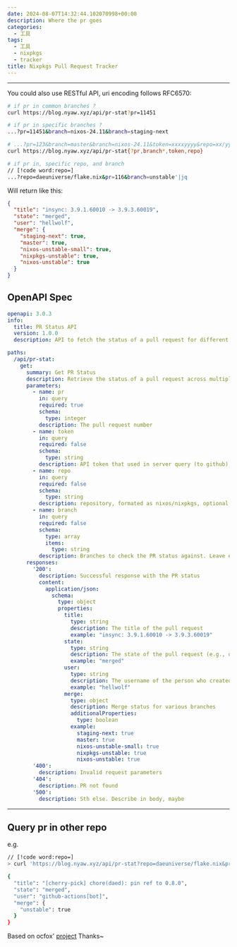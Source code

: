 ```yaml
---
date: 2024-08-07T14:32:44.102070998+00:00
description: Where the pr goes
categories:
  - 工具
tags:
  - 工具
  - nixpkgs
  - tracker
title: Nixpkgs Pull Request Tracker
---
```



<div class="h-[45vh]">
  <Cpn />
</div>

---

You could also use RESTful API, uri encoding follows RFC6570:

```bash
# if pr in common branches ?
curl https://blog.nyaw.xyz/api/pr-stat?pr=11451
```

```bash
# if pr in specific branches ?
...?pr=11451&branch=nixos-24.11&branch=staging-next
```

```bash
# ...?pr=123&branch=master&branch=nixos-24.11&token=xxxxyyyy&repo=xx/yy
curl https://blog.nyaw.xyz/api/pr-stat{?pr,branch*,token,repo}
```

```bash
# if pr in, specific repo, and branch
// [!code word:repo=]
...?repo=daeuniverse/flake.nix&pr=116&branch=unstable'|jq
```

Will return like this:

```json
{
  "title": "insync: 3.9.1.60010 -> 3.9.3.60019",
  "state": "merged",
  "user": "hellwolf",
  "merge": {
    "staging-next": true,
    "master": true,
    "nixos-unstable-small": true,
    "nixpkgs-unstable": true,
    "nixos-unstable": true
  }
}
```

## OpenAPI Spec

```yaml
openapi: 3.0.3
info:
  title: PR Status API
  version: 1.0.0
  description: API to fetch the status of a pull request for different branches

paths:
  /api/pr-stat:
    get:
      summary: Get PR Status
      description: Retrieve the status of a pull request across multiple branches
      parameters:
        - name: pr
          in: query
          required: true
          schema:
            type: integer
          description: The pull request number
        - name: token
          in: query
          required: false
          schema:
            type: string
          description: API token that used in server query (to github)
        - name: repo
          in: query
          required: false
          schema:
            type: string
          description: repository, formated as nixos/nixpkgs, optional
        - name: branch
          in: query
          required: false
          schema:
            type: array
            items:
              type: string
          description: Branches to check the PR status against. Leave empty to query common branches
      responses:
        '200':
          description: Successful response with the PR status
          content:
            application/json:
              schema:
                type: object
                properties:
                  title:
                    type: string
                    description: The title of the pull request
                    example: "insync: 3.9.1.60010 -> 3.9.3.60019"
                  state:
                    type: string
                    description: The state of the pull request (e.g., open, closed, merged)
                    example: "merged"
                  user:
                    type: string
                    description: The username of the person who created the pull request
                    example: "hellwolf"
                  merge:
                    type: object
                    description: Merge status for various branches
                    additionalProperties:
                      type: boolean
                    example:
                      staging-next: true
                      master: true
                      nixos-unstable-small: true
                      nixpkgs-unstable: true
                      nixos-unstable: true
        '400':
          description: Invalid request parameters
        '404':
          description: PR not found
        '500':
          description: Sth else. Describe in body, maybe
```

---

## Query pr in other repo

e.g.

```bash
// [!code word:repo=]
> curl 'https://blog.nyaw.xyz/api/pr-stat?repo=daeuniverse/flake.nix&pr=116&branch=unstable'|jq

{
  "title": "[cherry-pick] chore(daed): pin ref to 0.8.0",
  "state": "merged",
  "user": "github-actions[bot]",
  "merge": {
    "unstable": true
  }
}
```

Based on ocfox' [project](https://github.com/ocfox/nixpkgs-tracker) Thanks~
